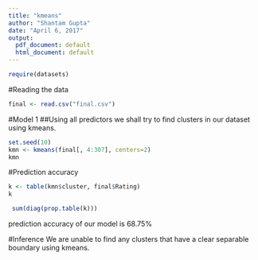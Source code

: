 ```yaml
---
title: "kmeans"
author: "Shantam Gupta"
date: "April 6, 2017"
output:
  pdf_document: default
  html_document: default
---
```

```r
require(datasets)
```

#Reading the data
```r
final <- read.csv("final.csv")
```

#Model 1 
##Using all predictors we shall try to find clusters in our dataset using kmeans.
```r
set.seed(10)
kmn <- kmeans(final[, 4:307], centers=2)
kmn
```

#Prediction accuracy 
```r
k <- table(kmn$cluster, final$Rating)
k 
```

```r
 sum(diag(prop.table(k)))
```
prediction accuracy of our model is 68.75% 


#Inference
We are unable to find any clusters that have a clear separable boundary using kmeans. 